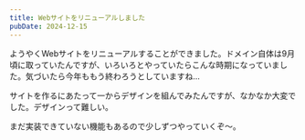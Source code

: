 ```yaml
---
title: Webサイトをリニューアルしました
pubDate: 2024-12-15
---
```


ようやくWebサイトをリニューアルすることができました。ドメイン自体は9月頃に取っていたんですが、いろいろとやっていたらこんな時期になっていました。気づいたら今年ももう終わろうとしていますね...

サイトを作るにあたって一からデザインを組んでみたんですが、なかなか大変でした。デザインって難しい。

まだ実装できていない機能もあるので少しずつやっていくぞ～。
